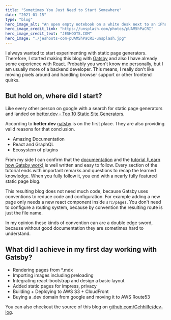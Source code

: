 ```yaml
---
title: "Sometimes You Just Need to Start Somewhere"
date: "2021-01-15"
type: "blog"
hero_image_alt: "An open empty notebook on a white desk next to an iPhone and a MacBook"  
hero_image_credit_link: "https://unsplash.com/photos/pUAM5hPaCRI"  
hero_image_credit_text: "JESHOOTS.COM"  
hero_image: "./jeshoots-com-pUAM5hPaCRI-unsplash.jpg"  
---
```

I always wanted to start experimenting with static page generators. 
Therefore, I started making this blog with [Gatsby](https://www.gatsbyjs.com/) and also I have already some experience with [React](https://reactjs.org/). 
Probably you won't know me personally, but I am usually more of a backend developer. This means, I really don't like moving pixels around and handling browser support or other frontend quirks.


## But hold on, where did I start?

Like every other person on google with a search for static page generators 
and landed on [better.dev - Top 10 Static Site Generators](https://www.better.dev/top-static-site-generators). 

According to **better.dev** [gatsby](https://www.gatsbyjs.com/) is on the first place. They are also providing 
valid reasons for that conclusion. 

 - Amazing Documentation
 - React and GraphQL
 - Ecosystem of plugins

From my side I can confirm that the [documentation](https://www.gatsbyjs.com/docs/) and 
the [tutorial (Learn how Gatsby work)](https://www.gatsbyjs.com/docs/tutorial/) is well written and easy to follow.
Every section of the tutorial ends with important remarks and questions to recap the learned knowledge. When you fully 
follow it, you end with a nearly fully featured static page blog.

This resulting blog does not need much code, because Gatsby uses conventions to reduce code and configuration. 
For example adding a new page only needs a new react component inside `src/pages`. You don't need to configure a routing system, 
because by convention the resulting route is just the file name.

In my opinion these kinds of convention can are a double edge sword, because without good documentation they are sometimes hard to understand.

## What did I achieve in my first day working with Gatsby?

 - Rendering pages from *.mdx 
 - Importing images including preloading
 - Integrating react-bootstrap and design a basic layout
 - Added static pages for impress, privacy
 - Building + Deploying to AWS S3 + CloudFront 
 - Buying a .dev domain from google and moving it to AWS Route53

You can also checkout the source of this blog on [github.com/Gehhilfe/dev-log](https://github.com/Gehhilfe/dev-log).